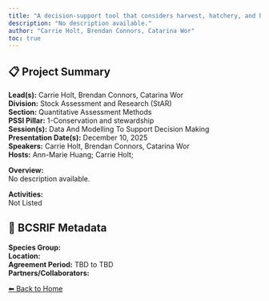 ```yaml
---
title: "A decision-support tool that considers harvest, hatchery, and habitat management levers to support implementation of the Fisheries Act for Pacific salmon"
description: "No description available."
author: "Carrie Holt, Brendan Connors, Catarina Wor"
toc: true
---
```


## 📋 Project Summary

**Lead(s):** Carrie Holt, Brendan Connors, Catarina Wor  
**Division:** Stock Assessment and Research (StAR)  
**Section:** Quantitative Assessment Methods  
**PSSI Pillar:** 1-Conservation and stewardship  
**Session(s):** Data And Modelling To Support Decision Making  
**Presentation Date(s):** December 10, 2025  
**Speakers:** Carrie Holt, Brendan Connors, Catarina Wor  
**Hosts:** Ann-Marie Huang; Carrie Holt;  

**Overview:**  
No description available.   

**Activities:**  
Not Listed

## 🧬 BCSRIF Metadata

**Species Group:**   
**Location:**   
**Agreement Period:** TBD to TBD  
**Partners/Collaborators:**   

[⬅ Back to Home](../index.qmd)

